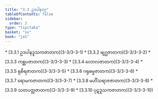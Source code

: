 ```yaml
---
title: "3.3 ဥဒပါနဝဂ္ဂ"
tableOfContents: false
sidebar:
  order: 3
type: "tipitaka"
basket: "su"
book: "ja1"
---
```



<DynamicBreadcrumb />



<TableOfContents book="ja1" section="3.3">
* [3.3.1 ဥဒပါနဒူသကဇာတက](3-3/3-3-1)
* [3.3.2 ဗျဂ္ဃဇာတက](3-3/3-3-2)
* [3.3.3 ကစ္ဆပဇာတက](3-3/3-3-3)
* [3.3.4 လောလဇာတက](3-3/3-3-4)
* [3.3.5 ရုစိရဇာတက](3-3/3-3-5)
* [3.3.6 ဂရုဓမ္မဇာတက](3-3/3-3-6)
* [3.3.7 ရောမကဇာတက](3-3/3-3-7)
* [3.3.8 မဟိံသရာဇဇာတက](3-3/3-3-8)
* [3.3.9 သတပတ္တဇာတက](3-3/3-3-9)
* [3.3.10 ပုဋဒူသကဇာတက](3-3/3-3-10)
</TableOfContents>